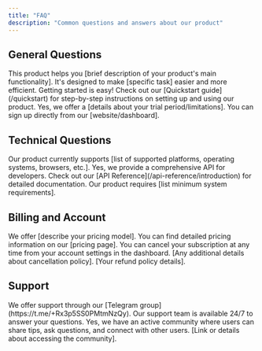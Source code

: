 ```yaml
---
title: "FAQ"
description: "Common questions and answers about our product"
---
```


## General Questions

<Accordion title="What is this product?">
  This product helps you [brief description of your product's main
  functionality]. It's designed to make [specific task] easier and more
  efficient.
</Accordion>

<Accordion title="How do I get started?">
  Getting started is easy! Check out our [Quickstart guide](/quickstart) for
  step-by-step instructions on setting up and using our product.
</Accordion>

<Accordion title="Is there a free trial?">
  Yes, we offer a [details about your trial period/limitations]. You can sign up
  directly from our [website/dashboard].
</Accordion>

## Technical Questions

<Accordion title="What platforms are supported?">
  Our product currently supports [list of supported platforms, operating
  systems, browsers, etc.].
</Accordion>

<Accordion title="Do you offer an API?">
  Yes, we provide a comprehensive API for developers. Check out our [API
  Reference](/api-reference/introduction) for detailed documentation.
</Accordion>

<Accordion title="What are the system requirements?">
  Our product requires [list minimum system requirements].
</Accordion>

## Billing and Account

<Accordion title="How does billing work?">
  We offer [describe your pricing model]. You can find detailed pricing
  information on our [pricing page].
</Accordion>

<Accordion title="How do I cancel my subscription?">
  You can cancel your subscription at any time from your account settings in the
  dashboard. [Any additional details about cancellation policy].
</Accordion>

<Accordion title="Do you offer refunds?">
  [Your refund policy details].
</Accordion>

## Support

<Accordion title="How can I get help?">
  We offer support through our [Telegram group](https://t.me/+Rx3p5SS0PMtmNzQy).
  Our support team is available 24/7 to answer your questions.
</Accordion>

<Accordion title="Is there a community forum?">
  Yes, we have an active community where users can share tips, ask questions,
  and connect with other users. [Link or details about accessing the community].
</Accordion>

